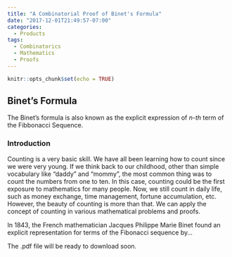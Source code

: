 ```yaml
---
title: "A Combinatorial Proof of Binet's Formula"
date: "2017-12-01T21:49:57-07:00"
categories:
  - Products
tags:
  - Combinatorics
  - Mathematics
  - Proofs
---
```



```r
knitr::opts_chunk$set(echo = TRUE)
```

## Binet's Formula

The Binet's formula is also known as the explicit expression of *n-th* term of the Fibbonacci Sequence. 

### Introduction 
Counting is a very basic skill. We have all been learning how to count since we were very young. If we think back to our childhood, other than simple vocabulary like “daddy” and “mommy”, the most common thing was to count the numbers from one to ten. In this case, counting could be the first exposure to mathematics for many people. Now, we still count in daily life, such as money exchange, time management, fortune accumulation, etc. However, the beauty of counting is more than that. We can apply the concept of counting in various mathematical problems and proofs.

In 1843, the French mathematician Jacques Philippe Marie Binet found an explicit representation for terms of the Fibonacci sequence by...

The .pdf file will be ready to download soon.
